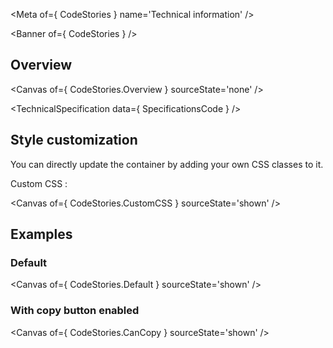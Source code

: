 
<Meta of={ CodeStories } name='Technical information' />

<Banner of={ CodeStories } />

## Overview

<Canvas of={ CodeStories.Overview } sourceState='none' />

<TechnicalSpecification data={ SpecificationsCode } />

## Style customization

You can directly update the container by adding your own CSS classes to it.

Custom CSS :

<Canvas of={ CodeStories.CustomCSS } sourceState='shown' />

## Examples

### Default

<Canvas of={ CodeStories.Default } sourceState='shown' />

### With copy button enabled
<Canvas of={ CodeStories.CanCopy } sourceState='shown' />
